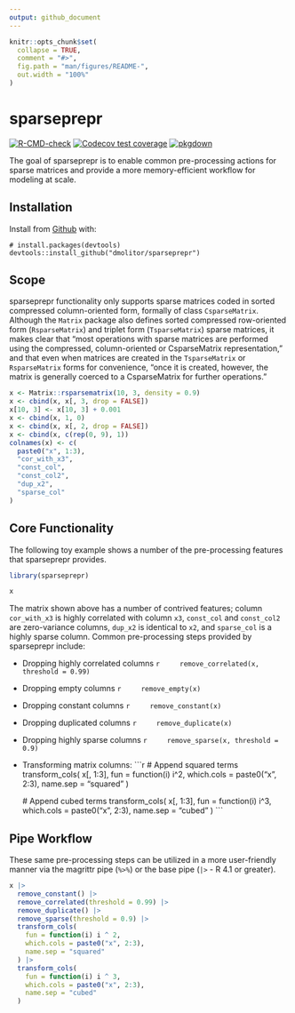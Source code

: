 ```yaml
---
output: github_document
---
```


<!-- README.md is generated from README.Rmd. Please edit that file -->

```r
knitr::opts_chunk$set(
  collapse = TRUE,
  comment = "#>",
  fig.path = "man/figures/README-",
  out.width = "100%"
)
```

# sparseprepr

<!-- badges: start -->
[![R-CMD-check](https://github.com/dmolitor/sparseprepr/workflows/R-CMD-check/badge.svg)](https://github.com/dmolitor/sparseprepr/actions)
[![Codecov test coverage](https://codecov.io/gh/dmolitor/sparseprepr/branch/main/graph/badge.svg?token=PCAC1RA7GE)](https://codecov.io/gh/dmolitor/sparseprepr?branch=main)
[![pkgdown](https://github.com/dmolitor/sparseprepr/workflows/pkgdown/badge.svg)](https://github.com/dmolitor/sparseprepr/actions)
<!-- badges: end -->

The goal of sparseprepr is to enable common pre-processing actions for sparse 
matrices and provide a more memory-efficient workflow for modeling at scale.

## Installation

Install from [Github](https://github.com) with:
```
# install.packages(devtools)
devtools::install_github("dmolitor/sparseprepr")
```

## Scope

sparseprepr functionality only supports sparse matrices coded in sorted 
compressed column-oriented form, formally of class `CsparseMatrix`. Although the
`Matrix` package also defines sorted compressed row-oriented form 
(`RsparseMatrix`) and triplet form (`TsparseMatrix`) sparse matrices, it makes
clear that "most operations with sparse matrices are performed using the 
compressed, column-oriented or CsparseMatrix representation," and that even when 
matrices are created in the `TsparseMatrix` or `RsparseMatrix` forms for 
convenience, "once it is created, however, the matrix is generally coerced to a 
CsparseMatrix for further operations."
```r
x <- Matrix::rsparsematrix(10, 3, density = 0.9)
x <- cbind(x, x[, 3, drop = FALSE])
x[10, 3] <- x[10, 3] + 0.001
x <- cbind(x, 1, 0)
x <- cbind(x, x[, 2, drop = FALSE])
x <- cbind(x, c(rep(0, 9), 1))
colnames(x) <- c(
  paste0("x", 1:3),
  "cor_with_x3",
  "const_col",
  "const_col2",
  "dup_x2",
  "sparse_col"
)
```

## Core Functionality

The following toy example shows a number of the pre-processing features that
sparseprepr provides.
```r
library(sparseprepr)

x
```

The matrix shown above has a number of contrived features; 
column `cor_with_x3` is highly correlated with column `x3`, `const_col` and 
`const_col2` are zero-variance columns, `dup_x2` is identical to `x2`, 
and `sparse_col` is a highly sparse column. Common pre-processing steps provided
by sparseprepr include:

- Dropping highly correlated columns
    ```r
    remove_correlated(x, threshold = 0.99)
    ```

- Dropping empty columns
    ```r
    remove_empty(x)
    ```

- Dropping constant columns
    ```r
    remove_constant(x)
    ```

- Dropping duplicated columns
    ```r
    remove_duplicate(x)
    ```

- Dropping highly sparse columns
    ```r
    remove_sparse(x, threshold = 0.9)
    ```

- Transforming matrix columns:
    ```r
    # Append squared terms
    transform_cols(
      x[, 1:3], 
      fun = function(i) i^2, 
      which.cols = paste0("x", 2:3), 
      name.sep = "squared"
    )
    
    # Append cubed terms
    transform_cols(
      x[, 1:3], 
      fun = function(i) i^3, 
      which.cols = paste0("x", 2:3), 
      name.sep = "cubed"
    )
    ```

## Pipe Workflow

These same pre-processing steps can be utilized in a more user-friendly manner
via the magrittr pipe (`%>%`) or the base pipe (`|>` - R 4.1 or greater).
```r
x |>
  remove_constant() |>
  remove_correlated(threshold = 0.99) |>
  remove_duplicate() |>
  remove_sparse(threshold = 0.9) |>
  transform_cols(
    fun = function(i) i ^ 2,
    which.cols = paste0("x", 2:3),
    name.sep = "squared"
  ) |>
  transform_cols(
    fun = function(i) i ^ 3,
    which.cols = paste0("x", 2:3),
    name.sep = "cubed"
  )
```
